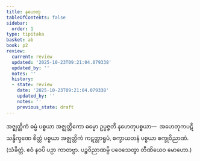 ```yaml
---
title: နဟေတု
tableOfContents: false
sidebar:
  order: 1
type: tipitaka
basket: ab
book: p2
review:
  current: review
  updated: '2025-10-23T09:21:04.079338'
  updated_by: ''
  notes: ''
  history:
  - state: review
    date: '2025-10-23T09:21:04.079338'
    updated_by: ''
    notes: ''
    previous_state: draft
---
```



<ReviewStatus review={frontmatter.review} showDetails={true} />

<HypothesisAnnotation frontmatter={frontmatter} />

<DynamicBreadcrumb />

<Division number="337" book="p2" e="ch" v="38" p="183">

<Paragraph number="3145" book="p2">
အဇ္ဈတ္တိကံ ဓမ္မံ ပစ္စယာ အဇ္ဈတ္တိကော ဓမ္မော ဥပ္ပဇ္ဇတိ နဟေတုပစ္စယာ—  အဟေတုကပဋိသန္ဓိက္ခဏေ စိတ္တံ ပစ္စယာ အဇ္ဈတ္တိကံ ကဋတ္တာရူပံ, စက္ခာယတနံ ပစ္စယာ စက္ခုဝိညာဏံ. (သံခိတ္တံ. ဧဝံ နဝပိ ပဉှာ ကာတဗ္ဗာ. ပဉ္စဝိညာဏမ္ပိ ပဝေသေတွာ တီဏိယေဝ မောဟော.)
</Paragraph>
</Division>